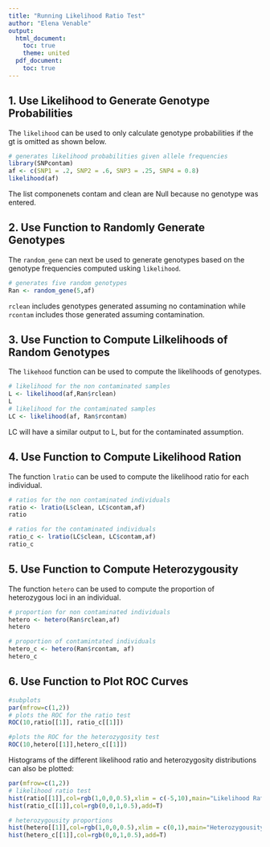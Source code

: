 ```yaml
---
title: "Running Likelihood Ratio Test"
author: "Elena Venable"
output:
  html_document:
    toc: true
    theme: united
  pdf_document:
    toc: true
---
```

## 1. Use Likelihood to Generate Genotype Probabilities
The `likelihood` can be used to only calculate genotype probabilities if the gt is omitted as shown below.

```r
# generates likelihood probabilities given allele frequencies
library(SNPcontam)
af <- c(SNP1 = .2, SNP2 = .6, SNP3 = .25, SNP4 = 0.8)
likelihood(af)
```
The list componenets contam and clean are Null because no genotype was entered.

## 2. Use Function to Randomly Generate Genotypes
The `random_gene` can next be used to generate genotypes based on the genotype frequencies computed usking `likelihood`.

```r
# generates five random genotypes
Ran <- random_gene(5,af)
```

`rclean` includes genotypes generated assuming no contamination while `rcontam` includes those generated assuming contamination.

## 3. Use Function to Compute Lilkelihoods of Random Genotypes
The `likehood` function can be used to compute the likelihoods of genotypes.
```r
# likelihood for the non contaminated samples
L <- likelihood(af,Ran$rclean)
L
# likelihood for the contaminated samples
LC <- likelihood(af, Ran$rcontam)
```
LC will have a similar output to L, but for the contaminated assumption.

## 4. Use Function to Compute Likelihood Ration
The function `lratio` can be used to compute the likelihood ratio for each individual.
```r
# ratios for the non contaminated individuals
ratio <- lratio(L$clean, LC$contam,af)
ratio

# ratios for the contaminated individuals
ratio_c <- lratio(LC$clean, LC$contam,af)
ratio_c
```

## 5. Use Function to Compute Heterozygousity
The function `hetero` can be used to compute the proportion of heterozygous loci in an individual.
```r
# proportion for non contaminated individuals
hetero <- hetero(Ran$rclean,af)
hetero

# proportion of contamintated individuals
hetero_c <- hetero(Ran$rcontam, af)
hetero_c
```

## 6. Use Function to Plot ROC Curves
```r
#subplots
par(mfrow=c(1,2))
# plots the ROC for the ratio test
ROC(10,ratio[[1]], ratio_c[[1]])

#plots the ROC for the heterozygosity test
ROC(10,hetero[[1]],hetero_c[[1]])
```



Histograms of the different likelihood ratio and heterozygosity distributions can also be plotted:
```r
par(mfrow=c(1,2))
# likelihood ratio test
hist(ratio[[1]],col=rgb(1,0,0,0.5),xlim = c(-5,10),main="Likelihood Ratio Histogram")
hist(ratio_c[[1]],col=rgb(0,0,1,0.5),add=T)

# heterozygousity proportions
hist(hetero[[1]],col=rgb(1,0,0,0.5),xlim = c(0,1),main="Heterozygousity Proportion Histogram")
hist(hetero_c[[1]],col=rgb(0,0,1,0.5),add=T)
```
